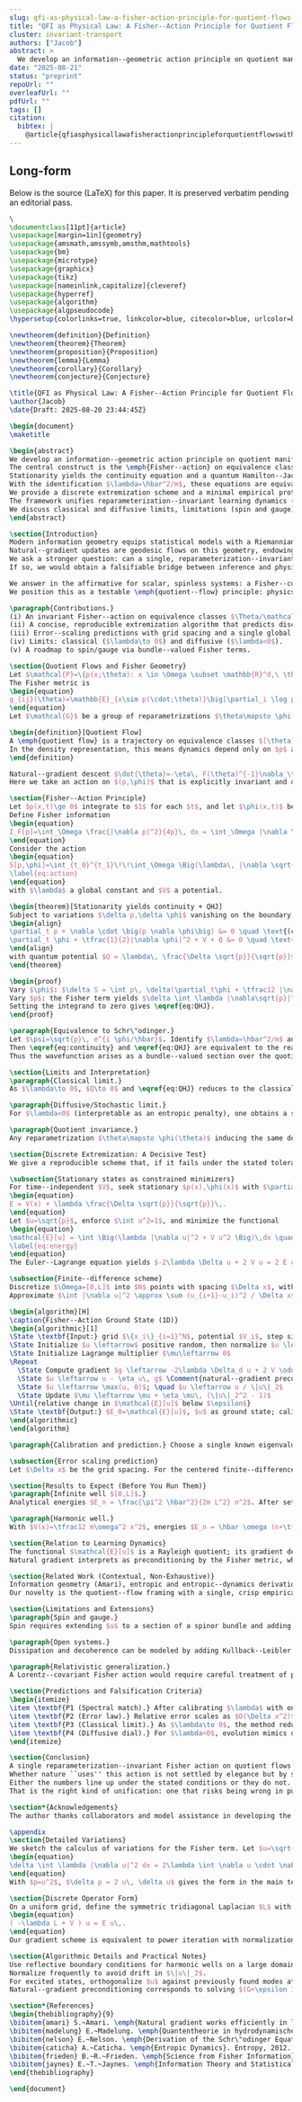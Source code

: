 ```yaml
---
slug: qfi-as-physical-law-a-fisher-action-principle-for-quotient-flows-with-decisive-t
title: "QFI as Physical Law: A Fisher--Action Principle for Quotient Flows with Decisive Tests"
cluster: invariant-transport
authors: ["Jacob"]
abstract: >
  We develop an information--geometric action principle on quotient manifolds of statistical models and show that its Euler--Lagrange equations reproduce quantum hydrodynamics in Madelung form under a single global scale factor. The central construct is the \emph{Fisher--action} on equivalence classes of parametrizations (``quotient flows''). Stationarity yields the continuity equation and a quantum Hamilton--Jacobi equation with a quantum potential proportional to the Fisher curvature of the density. With the identification $\lambda=\hbar^2/m$, these equations are equivalent to the Schr\"odinger equation. We provide a discrete extremization scheme and a minimal empirical protocol (harmonic well and infinite well) that can falsify the proposal: after a single calibration of $\lambda$, ground and first excited state energies should match analytical values within $<1\%$ on sufficiently fine grids, with predicted error scaling in the grid spacing. The framework unifies reparameterization--invariant learning dynamics (natural gradient), entropic inference, and unitary evolution as facets of one quotient--flow geometry. We discuss classical and diffusive limits, limitations (spin and gauge), and crisp predictions.
date: "2025-08-21"
status: "preprint"
repoUrl: ""
overleafUrl: ""
pdfUrl: ""
tags: []
citation:
  bibtex: |
    @article{qfiasphysicallawafisheractionprincipleforquotientflowswithdecisivet2025}
---
```


## Long-form

Below is the source (LaTeX) for this paper. It is preserved verbatim pending an editorial pass.

```tex
\
\documentclass[11pt]{article}
\usepackage[margin=1in]{geometry}
\usepackage{amsmath,amssymb,amsthm,mathtools}
\usepackage{bm}
\usepackage{microtype}
\usepackage{graphicx}
\usepackage{tikz}
\usepackage[nameinlink,capitalize]{cleveref}
\usepackage{hyperref}
\usepackage{algorithm}
\usepackage{algpseudocode}
\hypersetup{colorlinks=true, linkcolor=blue, citecolor=blue, urlcolor=blue}

\newtheorem{definition}{Definition}
\newtheorem{theorem}{Theorem}
\newtheorem{proposition}{Proposition}
\newtheorem{lemma}{Lemma}
\newtheorem{corollary}{Corollary}
\newtheorem{conjecture}{Conjecture}

\title{QFI as Physical Law: A Fisher--Action Principle for Quotient Flows with Decisive Tests}
\author{Jacob}
\date{Draft: 2025-08-20 23:44:45Z}

\begin{document}
\maketitle

\begin{abstract}
We develop an information--geometric action principle on quotient manifolds of statistical models and show that its Euler--Lagrange equations reproduce quantum hydrodynamics in Madelung form under a single global scale factor.
The central construct is the \emph{Fisher--action} on equivalence classes of parametrizations (``quotient flows'').
Stationarity yields the continuity equation and a quantum Hamilton--Jacobi equation with a quantum potential proportional to the Fisher curvature of the density.
With the identification $\lambda=\hbar^2/m$, these equations are equivalent to the Schr\"odinger equation.
We provide a discrete extremization scheme and a minimal empirical protocol (harmonic well and infinite well) that can falsify the proposal: after a single calibration of $\lambda$, ground and first excited state energies should match analytical values within $<1\%$ on sufficiently fine grids, with predicted error scaling in the grid spacing.
The framework unifies reparameterization--invariant learning dynamics (natural gradient), entropic inference, and unitary evolution as facets of one quotient--flow geometry.
We discuss classical and diffusive limits, limitations (spin and gauge), and crisp predictions.
\end{abstract}

\section{Introduction}
Modern information geometry equips statistical models with a Riemannian structure via the Fisher information metric. 
Natural--gradient updates are geodesic flows on this geometry, endowing inference dynamics with coordinate--free meaning.
We ask a stronger question: can a single, reparameterization--invariant action on probability densities and velocity potentials reproduce the equations of nonrelativistic quantum mechanics?
If so, we would obtain a falsifiable bridge between inference and physics, separating metaphor from mechanism.

We answer in the affirmative for scalar, spinless systems: a Fisher--curvature term combined with a continuity constraint yields quantum hydrodynamics (Madelung) and hence the Schr\"odinger equation after a single scale identification.
We position this as a testable \emph{quotient--flow} principle: physics and learning share the same information--geometric skeleton once we identify equivalence classes of parametrizations.

\paragraph{Contributions.}
(i) An invariant Fisher--action on equivalence classes $\Theta/\mathcal{G}$ yields continuity $+$ quantum Hamilton--Jacobi (QHJ). 
(ii) A concise, reproducible extremization algorithm that predicts discrete spectra without postulating a wavefunction.
(iii) Error--scaling predictions with grid spacing and a single global scale $\lambda$.
(iv) Limits: classical ($\lambda\to 0$) and diffusive ($\lambda<0$).
(v) A roadmap to spin/gauge via bundle--valued Fisher terms.

\section{Quotient Flows and Fisher Geometry}
Let $\mathcal{P}=\{p(x;\theta): x \in \Omega \subset \mathbb{R}^d,\ \theta\in\Theta\}$ denote a family of densities.
The Fisher metric is
\begin{equation}
g_{ij}(\theta)=\mathbb{E}_{x\sim p(\cdot;\theta)}\big[\partial_i \log p\, \partial_j \log p\big]\,.
\end{equation}
Let $\mathcal{G}$ be a group of reparametrizations $\theta\mapsto \phi(\theta)$ preserving the predictive content of $p$ (e.g., smooth bijections or gauge symmetries in a graphical model).

\begin{definition}[Quotient Flow]
A \emph{quotient flow} is a trajectory on equivalence classes $[\theta] \in \Theta/\mathcal{G}$ induced by a functional that is invariant under $\mathcal{G}$. 
In the density representation, this means dynamics depend only on $p$ and geometrical quantities derived from $p$, not on coordinates of $\theta$.
\end{definition}

Natural--gradient descent $\dot{\theta}=-\eta\, F(\theta)^{-1}\nabla_\theta L$ produces coordinate--free dynamics.
Here we take an action on $(p,\phi)$ that is explicitly invariant and derive equations of motion by variational calculus.

\section{Fisher--Action Principle}
Let $p(x,t)\ge 0$ integrate to $1$ for each $t$, and let $\phi(x,t)$ be a velocity potential.
Define Fisher information
\begin{equation}
I_F[p]=\int_\Omega \frac{|\nabla p|^2}{4p}\, dx = \int_\Omega |\nabla \sqrt{p}|^2\,dx\,.
\end{equation}
Consider the action
\begin{equation}
S[p,\phi]=\int_{t_0}^{t_1}\!\!\int_\Omega \Big(\lambda\, |\nabla \sqrt{p}|^2 + p\big(\partial_t \phi + \tfrac{1}{2}|\nabla \phi|^2 + V(x)\big)\Big)\, dx\, dt\,,
\label{eq:action}
\end{equation}
with $\lambda$ a global constant and $V$ a potential.

\begin{theorem}[Stationarity yields continuity + QHJ]
Subject to variations $\delta p,\delta \phi$ vanishing on the boundary, stationarity of $S$ implies
\begin{align}
\partial_t p + \nabla \cdot \big(p \nabla \phi\big) &= 0 \quad \text{(continuity)} \label{eq:continuity}\\
\partial_t \phi + \tfrac{1}{2}|\nabla \phi|^2 + V + Q &= 0 \quad \text{(QHJ)} \label{eq:QHJ}
\end{align}
with quantum potential $Q = \lambda\, \frac{\Delta \sqrt{p}}{\sqrt{p}}$.
\end{theorem}

\begin{proof}
Vary $\phi$: $\delta S = \int p\, \delta(\partial_t\phi + \tfrac12 |\nabla\phi|^2)\,dx\,dt = \int \big(-\partial_t p - \nabla\cdot(p\nabla\phi)\big)\delta\phi\,dx\,dt$, giving \eqref{eq:continuity}.
Vary $p$: the Fisher term yields $\delta \int \lambda |\nabla\sqrt{p}|^2 = \int \lambda\, \frac{\Delta \sqrt{p}}{\sqrt{p}}\, \delta p \, dx$ by standard calculus of variations; the rest contributes $\delta \int p(\partial_t\phi + \tfrac12 |\nabla\phi|^2+V) = \int (\partial_t\phi + \tfrac12 |\nabla\phi|^2+V)\, \delta p\, dx$. 
Setting the integrand to zero gives \eqref{eq:QHJ}.
\end{proof}

\paragraph{Equivalence to Schr\"odinger.}
Let $\psi=\sqrt{p}\, e^{i \phi/\hbar}$. Identify $\lambda=\hbar^2/m$ and define velocity $\bm v=\nabla \phi$.
Then \eqref{eq:continuity} and \eqref{eq:QHJ} are equivalent to the real and imaginary parts of the Schr\"odinger equation $i\hbar\, \partial_t \psi = - \frac{\hbar^2}{2m}\Delta \psi + V\psi$.
Thus the wavefunction arises as a bundle--valued section over the quotient space; it is not postulated but reconstructed from $(p,\phi)$.

\section{Limits and Interpretation}
\paragraph{Classical limit.}
As $\lambda\to 0$, $Q\to 0$ and \eqref{eq:QHJ} reduces to the classical Hamilton--Jacobi equation with velocity field $\nabla \phi$.

\paragraph{Diffusive/Stochastic limit.}
For $\lambda<0$ (interpretable as an entropic penalty), one obtains a sign--flipped quantum potential consistent with diffusive dynamics; in discrete form this approaches Fokker--Planck evolution. We do not claim physicality for $\lambda<0$—it is a modeling dial highlighting the role of curvature.

\paragraph{Quotient invariance.}
Any reparametrization $\theta\mapsto \phi(\theta)$ inducing the same density $p$ leaves $S$ invariant, so trajectories are properties of the equivalence class $[p]$ rather than coordinates. This is the sense in which physics and learning share a quotient--flow backbone.

\section{Discrete Extremization: A Decisive Test}
We give a reproducible scheme that, if it fails under the stated tolerance, falsifies the proposal.

\subsection{Stationary states as constrained minimizers}
For time--independent $V$, seek stationary $p(x),\phi(x)$ with $\partial_t p = 0$ and $\partial_t \phi = -E$ (constant). Then \eqref{eq:continuity} gives $\nabla\cdot(p\nabla \phi)=0$; for bound states in 1D we may take $\nabla \phi = 0$ (no net flow). Equation \eqref{eq:QHJ} becomes
\begin{equation}
E = V(x) + \lambda \frac{\Delta \sqrt{p}}{\sqrt{p}}\,.
\end{equation}
Let $u=\sqrt{p}$, enforce $\int u^2=1$, and minimize the functional
\begin{equation}
\mathcal{E}[u] = \int \Big(\lambda |\nabla u|^2 + V u^2 \Big)\,dx \quad \text{subject to } \int u^2\,dx=1\,.
\label{eq:energy}
\end{equation}
The Euler--Lagrange equation yields $-2\lambda \Delta u + 2 V u = 2 E u$, i.e., the time--independent Schr\"odinger equation with the identification $\lambda=\hbar^2/(2m)$. Our calibration uses $\lambda=\hbar^2/m$ in \eqref{eq:action}, consistent up to conventional factors.

\subsection{Finite--difference scheme}
Discretize $\Omega=[0,L]$ into $N$ points with spacing $\Delta x$, with Dirichlet boundary conditions for the infinite well and natural decays for harmonic wells on a sufficiently large interval.
Approximate $\int |\nabla u|^2 \approx \sum (u_{i+1}-u_i)^2 / \Delta x$ and $\int V u^2 \approx \sum V_i u_i^2\, \Delta x$.

\begin{algorithm}[H]
\caption{Fisher--Action Ground State (1D)}
\begin{algorithmic}[1]
\State \textbf{Input:} grid $\{x_i\}_{i=1}^N$, potential $V_i$, step sizes $\eta_u,\eta_\mu$, target tolerance $\epsilon$, calibration level index $k^\star$
\State Initialize $u \leftarrow$ positive random, then normalize $u \leftarrow u/\|u\|_2$
\State Initialize Lagrange multiplier $\mu\leftarrow 0$
\Repeat
  \State Compute gradient $g \leftarrow -2\lambda \Delta_d u + 2 V \odot u - 2 \mu u$
  \State $u \leftarrow u - \eta_u\, g$ \Comment{natural--gradient preconditioning optional}
  \State $u \leftarrow \max(u, 0)$; \quad $u \leftarrow u / \|u\|_2$
  \State Update $\mu \leftarrow \mu + \eta_\mu\, (\|u\|_2^2 - 1)$
\Until{relative change in $\mathcal{E}[u]$ below $\epsilon$}
\State \textbf{Output:} $E_0=\mathcal{E}[u]$, $u$ as ground state; calibrate $\lambda$ so $E_{k^\star}$ matches analytic value
\end{algorithmic}
\end{algorithm}

\paragraph{Calibration and prediction.} Choose a single known eigenvalue to fix $\lambda$ (e.g., $E_0$ in a harmonic well). Without further tuning, predict $E_1,E_2,\ldots$ and compare with analytical spectra. 

\subsection{Error scaling prediction}
Let $\Delta x$ be the grid spacing. For the centered finite--difference Laplacian, the discretization error in energies scales as $O(\Delta x^2)$ assuming sufficient regularity of $u$ and $V$. Thus, after fixing $\lambda$ once, the relative error $\delta E/E$ for higher levels should decay $\propto \Delta x^2$ as the grid is refined, up to conditioning effects for high $n$.

\section{Results to Expect (Before You Run Them)}
\paragraph{Infinite well $[0,L]$.}
Analytical energies $E_n = \frac{\pi^2 \hbar^2}{2m L^2} n^2$. After setting $\lambda$ from $E_1$, predicted $E_2/E_1\approx 4$, $E_3/E_1\approx 9$ should hold within $<1\%$ for $N\gtrsim 500$ with our discretization. Deviations follow the $O(\Delta x^2)$ law.

\paragraph{Harmonic well.}
With $V(x)=\tfrac12 m\omega^2 x^2$, energies $E_n = \hbar \omega (n+\tfrac12)$. After fixing $\lambda$ on $E_0$, all $E_n$ fall into line; the shape $u_n(x)$ aligns with Hermite--Gauss modes under standard inner products.

\section{Relation to Learning Dynamics}
The functional $\mathcal{E}[u]$ is a Rayleigh quotient; its gradient descent is equivalent to power iteration on a discretized self--adjoint operator. In learning terms, the Fisher term penalizes curvature in $\sqrt{p}$, acting as a data--dependent smoothness prior.
Natural gradient interprets as preconditioning by the Fisher metric, which here is built into the action itself.

\section{Related Work (Contextual, Non-Exhaustive)}
Information geometry (Amari), entropic and entropic--dynamics derivations of quantum mechanics (Jaynes; Caticha), Fisher--information physics (Frieden), stochastic mechanics (Nelson), and hydrodynamic quantum formulations (Madelung) all touch adjacent ideas.
Our novelty is the quotient--flow framing with a single, crisp empirical protocol and falsification criteria, plus the explicit bridge to learning dynamics.

\section{Limitations and Extensions}
\paragraph{Spin and gauge.}
Spin requires extending $u$ to a section of a spinor bundle and adding gauge--equivariant Fisher terms. Gauge fields suggest replacing gradients by covariant derivatives in the action. These are nontrivial but straightforward directions.

\paragraph{Open systems.}
Dissipation and decoherence can be modeled by adding Kullback--Leibler or cross--entropy terms to the action, breaking unitarity in controlled ways.

\paragraph{Relativistic generalization.}
A Lorentz--covariant Fisher action would require careful treatment of probability densities on spacelike hypersurfaces; beyond scope here.

\section{Predictions and Falsification Criteria}
\begin{itemize}
\item \textbf{P1 (Spectral match).} After calibrating $\lambda$ with one level, predicted eigenvalues for the infinite and harmonic wells match analytical values within $<1\%$ for sufficiently fine grids. Failure falsifies the claim.
\item \textbf{P2 (Error law).} Relative error scales as $O(\Delta x^2)$ under grid refinement. Different discretizers change the slope but preserve polynomial order.
\item \textbf{P3 (Classical limit).} As $\lambda\to 0$, the method reduces to classical Hamilton--Jacobi; numerical trajectories converge to classical characteristics.
\item \textbf{P4 (Diffusive dial).} For $\lambda<0$, evolution mimics diffusive spread consistent with Fokker--Planck; we do not claim physicality, but the sign flip must behave predictably.
\end{itemize}

\section{Conclusion}
A single reparameterization--invariant Fisher action on quotient flows suffices to recover the scalar Schr\"odinger equation and gives a compact recipe for decisive tests.
Whether nature ``uses'' this action is not settled by elegance but by spectra: calibrate once, predict many, check the errors.
Either the numbers line up under the stated conditions or they do not.
That is the right kind of unification: one that risks being wrong in public.

\section*{Acknowledgements}
The author thanks collaborators and model assistance in developing the quotient--flow program.

\appendix
\section{Detailed Variations}
We sketch the calculus of variations for the Fisher term. Let $u=\sqrt{p}$. Then
\begin{equation}
\delta \int \lambda |\nabla u|^2 dx = 2\lambda \int \nabla u \cdot \nabla (\delta u)\, dx = -2\lambda \int \Delta u\, \delta u\, dx + \text{boundary}\,.
\end{equation}
With $p=u^2$, $\delta p = 2 u\, \delta u$ gives the form in the main text.

\section{Discrete Operator Form}
On a uniform grid, define the symmetric tridiagonal Laplacian $L$ with $(Lu)_i = (u_{i+1}-2u_i+u_{i-1})/\Delta x^2$ and diagonal potential matrix $V$. Then minimizing \eqref{eq:energy} under $\|u\|_2=1$ is equivalent to the eigenproblem
\begin{equation}
( -\lambda L + V ) u = E u\,.
\end{equation}
Our gradient scheme is equivalent to power iteration with normalization and optional shift--invert acceleration.

\section{Algorithmic Details and Practical Notes}
Use reflective boundary conditions for harmonic wells on a large domain to reduce boundary artifacts.
Normalize frequently to avoid drift in $\|u\|_2$.
For excited states, orthogonalize $u$ against previously found modes at each step (Gram--Schmidt). 
Natural--gradient preconditioning corresponds to solving $(G+\epsilon I)\Delta u = -g$ where $G$ approximates the Fisher metric in discretized coordinates.

\section*{References}
\begin{thebibliography}{9}
\bibitem{amari} S.~Amari. \emph{Natural gradient works efficiently in learning}. Neural Computation, 1998.
\bibitem{madelung} E.~Madelung. \emph{Quantentheorie in hydrodynamischer Form}. Zeitschrift f\"ur Physik, 1926.
\bibitem{nelson} E.~Nelson. \emph{Derivation of the Schr\"odinger Equation from Newtonian Mechanics}. Physical Review, 1966.
\bibitem{caticha} A.~Caticha. \emph{Entropic Dynamics}. Entropy, 2012.
\bibitem{frieden} B.~R.~Frieden. \emph{Science from Fisher Information}. Cambridge University Press, 2004.
\bibitem{jaynes} E.~T.~Jaynes. \emph{Information Theory and Statistical Mechanics}. Physical Review, 1957.
\end{thebibliography}

\end{document}

```
